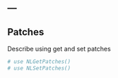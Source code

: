 ---
---

## Patches

Describe using get and set patches

```r
# use NLGetPatches()
# use NLSetPatches()
```

